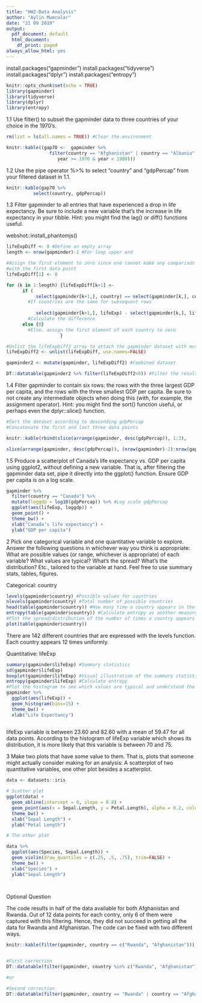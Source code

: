 ---
title: "HW2-Data Analysis"
author: "Aylin Mumcular"
date: "21 09 2019"
output:
  pdf_document: default
  html_document:
    df_print: paged
always_allow_html: yes
---
install.packages("gapminder")
install.packages("tidyverse")
install.packages("dplyr")
install.packages("entropy")

```{r setup, include=FALSE}
knitr::opts_chunk$set(echo = TRUE)
library(gapminder)
library(tidyverse)
library(dplyr)
library(entropy)
```

1.1 Use filter() to subset the gapminder data to three countries of your choice in the 1970’s.

```{r}
rm(list = ls(all.names = TRUE)) #Clear the environment

knitr::kable((gap70 <-  gapminder %>% 
                filter(country == "Afghanistan" | country == "Albania" | country == "Algeria",      
                   year >= 1970 & year < 1980)))

```

1.2 Use the pipe operator %>% to select “country” and “gdpPercap” from your filtered dataset in 1.1.

```{r}
knitr::kable(gap70 %>% 
          select(country, gdpPercap))
```

1.3 Filter gapminder to all entries that have experienced a drop in life expectancy. Be sure to include a new variable that’s the increase in life expectancy in your tibble. Hint: you might find the lag() or diff() functions useful.

 webshot::install_phantomjs()
```{r}

lifeExpDiff <- 0 #Define an empty array
length <- nrow(gapminder)-1 #For loop upper end

#Assign the first element to zero since one cannot make any comparison 
#with the first data point
lifeExpDiff[1] <- 0  

for (k in 1:length) {lifeExpDiff[k+1] <- 
      if (
           select(gapminder[k+1,], country) == select(gapminder[k,], country)) { 
        #If countries are the same for subsequent rows
        
           select(gapminder[k+1,], lifeExp) - select(gapminder[k,], lifeExp)} 
        #Calculate the difference
      else {0}  
        #Else, assign the first element of each country to zero
                    }

#Unlist the lifeExpDiff2 array to attach the gapminder dataset with mutate
lifeExpDiff2 <- unlist(lifeExpDiff, use.names=FALSE) 

gapminder2 <- mutate(gapminder, lifeExpDiff2) #Combined dataset

DT::datatable(gapminder2 %>% filter(lifeExpDiff2<0)) #Filter the results


```


1.4 Filter gapminder to contain six rows: the rows with the three largest GDP per capita, and the rows with the three smallest GDP per capita. Be sure to not create any intermediate objects when doing this (with, for example, the assignment operator). Hint: you might find the sort() function useful, or perhaps even the dplyr::slice() function.

```{r}
#Sort the dataset according to descending gdpPercap 
#Concatenate the first and last three data points

knitr::kable(rbind(slice(arrange(gapminder, desc(gdpPercap)), 1:3), 

slice(arrange(gapminder, desc(gdpPercap)), (nrow(gapminder)-2):nrow(gapminder)))) 
```

1.5 Produce a scatterplot of Canada’s life expectancy vs. GDP per capita using ggplot2, without defining a new variable. That is, after filtering the gapminder data set, pipe it directly into the ggplot() function. Ensure GDP per capita is on a log scale.

```{r}

gapminder %>% 
  filter(country == "Canada") %>% 
  mutate(loggdp = log10(gdpPercap)) %>% #Log scale gdpPercap
  ggplot(aes(lifeExp, loggdp)) +
  geom_point() +
  theme_bw() + 
  xlab("Canada’s life expectancy") + 
  ylab("GDP per capita")

```


2 Pick one categorical variable and one quantitative variable to explore. Answer the following questions in whichever way you think is appropriate: What are possible values (or range, whichever is appropriate) of each variable? What values are typical? What’s the spread? What’s the distribution? Etc., tailored to the variable at hand.
Feel free to use summary stats, tables, figures.




Categorical: country
```{r}

levels(gapminder$country) #Possible values for countries
nlevels(gapminder$country) #Total number of possible countries
head(table(gapminder$country)) #How many time a country appears in the data
entropy(table(gapminder$country)) #Calculate entropy as another measure of the “spread” of values
#Plot the spread/distribution of the number of times a country appears
plot(table(gapminder$country)) 

```

There are 142 different countries that are expressed with the levels function. Each country appears 12 times uniformly.




Quantitative: lifeExp
```{r}


summary(gapminder$lifeExp) #Summary statistics
sd(gapminder$lifeExp)
boxplot(gapminder$lifeExp) #Visual illustration of the summary statistics
entropy(gapminder$lifeExp) #Calculate entropy
#Plot the histogram to see which values are typical and understand the spread/distribution
gapminder %>% 
  ggplot(aes(lifeExp)) +
  geom_histogram(bins=15) + 
  theme_bw() +
  xlab("Life Expectancy") 
  
```

lifeExp variable is between 23.60 and 82.60 with a mean of 59.47 for all data points. According to the histogram of lifeExp variable which shows its distribution, it is more likely that this variable is between 70 and 75. 





3 Make two plots that have some value to them. That is, plots that someone might actually consider making for an analysis: A scatterplot of two quantitative variables, one other plot besides a scatterplot.

```{r}
data <- datasets::iris

# Scatter plot
ggplot(data) +
  geom_abline(intercept = 0, slope = 0.8) +
  geom_point(aes(x = Sepal.Length, y = Petal.Length), alpha = 0.2, color = "blue") +
  theme_bw() +
  xlab("Sepal Length") +
  ylab("Petal Length") 

# The other plot

data %>% 
  ggplot(aes(Species, Sepal.Length)) +
  geom_violin(draw_quantiles = c(.25, .5, .75), trim=FALSE) +
  theme_bw() +
  xlab("Species") +
  ylab("Sepal Length") 

  
```


Optional Question

The code results in half of the data available for both Afghanistan and Rwanda. Out of 12 data points for each contry, only 6 of them were captured with this filtering. Hence, they did not succeed in getting all the data for Rwanda and Afghanistan. The code can be fixed with two different ways.


```{r}


knitr::kable(filter(gapminder, country == c("Rwanda", "Afghanistan")))


#First correction
DT::datatable(filter(gapminder, country %in% c("Rwanda", "Afghanistan"))) 

#or

#Second correction
DT::datatable(filter(gapminder, country == "Rwanda" | country == "Afghanistan")) 



```



